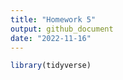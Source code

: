 ```yaml
---
title: "Homework 5"
output: github_document
date: "2022-11-16"
---
```


```r
library(tidyverse)
```



